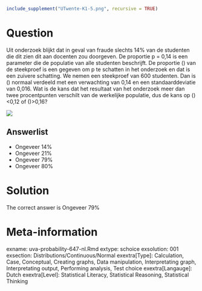 ```{r, echo = FALSE, results = "hide"}
include_supplement("UTwente-K1-5.png", recursive = TRUE)
```
Question
========

Uit onderzoek blijkt dat in geval van fraude slechts 14% van de studenten die dit zien dit aan docenten zou doorgeven. De proportie p = 0,14 is een parameter die de populatie van alle studenten beschrijft. De proportie \(\hat{p}\) van de steekproef is een gegeven om p te schatten in het onderzoek en dat is een zuivere schatting. We nemen een steekproef van 600 studenten. Dan is \(\hat{p}\) normaal verdeeld met een verwachting van 0,14 en een standaarddeviatie van 0,016. Wat is de kans dat het resultaat van het onderzoek meer dan twee procentpunten verschilt van de werkelijke populatie, dus de kans op \(\hat{p}\)<0,12 of \(\hat{p}\)>0,16? 



 ![](UTwente-K1-5.png) 

Answerlist
----------
* Ongeveer 14%
* Ongeveer 21%
* Ongeveer 79%
* Ongeveer 80%

Solution
========

The correct answer is  Ongeveer 79% 

Meta-information
================
exname: uva-probability-647-nl.Rmd 
extype: schoice 
exsolution: 001 
exsection: Distributions/Continuous/Normal
exextra[Type]: Calculation, Case, Conceptual, Creating graphs, Data manipulation, Interpretating graph, Interpretating output, Performing analysis, Test choice 
exextra[Langauge]: Dutch 
exextra[Level]: Statistical Literacy, Statistical Reasoning, Statistical Thinking 
